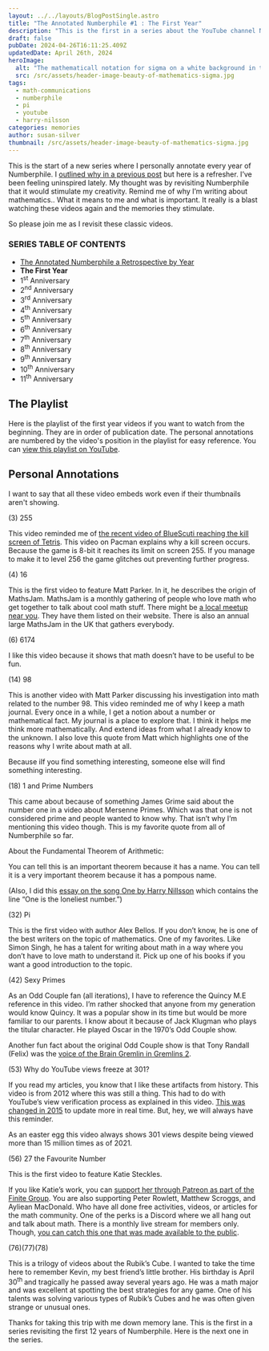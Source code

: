 ```yaml
---
layout: ../../layouts/BlogPostSingle.astro
title: "The Annotated Numberphile #1 : The First Year"
description: "This is the first in a series about the YouTube channel Numberphile. We are revisting each year and personally annotating our favorite videos. "
draft: false
pubDate: 2024-04-26T16:11:25.409Z
updatedDate: April 26th, 2024
heroImage:
  alt: "The mathematicall notation for sigma on a white background in the colors of pink and green."
  src: /src/assets/header-image-beauty-of-mathematics-sigma.jpg
tags:
  - math-communications
  - numberphile
  - pi
  - youtube
  - harry-nilsson
categories: memories
author: susan-silver
thumbnail: /src/assets/header-image-beauty-of-mathematics-sigma.jpg
---
```


This is the start of a new series where I personally annotate every year of Numberphile. I [outlined why in a previous post](https://beautyofmathematics.com/the-annotated-numberphile-a-retrospective-by-year/) but here is a refresher. I’ve been feeling uninspired lately. My thought was by revisiting Numberphile that it would stimulate my creativity. Remind me of why I’m writing about mathematics.. What it means to me and what is important. It really is a blast watching these videos again and the memories they stimulate. 

So please join me as I revisit these classic videos. 


### SERIES TABLE OF CONTENTS

* [The Annotated Numberphile a Retrospective by Year](https://beautyofmathematics.com/the-annotated-numberphile-a-retrospective-by-year/)
* **The First Year** 
* 1<sup>st</sup> Anniversary
* 2<sup>nd</sup> Anniversary
* 3<sup>rd</sup> Anniversary
* 4<sup>th</sup> Anniversary
* 5<sup>th</sup> Anniversary
* 6<sup>th</sup> Anniversary
* 7<sup>th</sup> Anniversary
* 8<sup>th </sup>Anniversary
* 9<sup>th </sup>Anniversary
* 10<sup>th</sup> Anniversary
* 11<sup>th</sup>  Anniversary


## The Playlist

Here is the playlist of the first year videos if you want to watch from the beginning. They are in order of publication date. The personal annotations are numbered by the video's position in the playlist for easy reference. You can [view this playlist on YouTube](https://www.youtube.com/playlist?list=PLLL_2f0y97l-MSa9RNpfvCeN00gpeQsWO). 

<PlaylistOne />


## Personal Annotations

I want to say that all these video embeds work even if their thumbnails aren't showing. 

(3) 255 

<YouTube id="https://youtu.be/umYvFdU54Po?si=Hz8rPMc9vu-DQ7aw" />

This video reminded me of [the recent video of BlueScuti reaching the kill screen of Tetris](https://arstechnica.com/gaming/2024/01/someone-has-finally-beaten-nes-tetris/). This video on Pacman explains why a kill screen occurs. Because the game is 8-bit it reaches its limit on screen 255. If you manage to make it to level 256 the game glitches out preventing further progress. 

(4) 16

<YouTube id="https://youtu.be/mLQNvuZH3GU?si=XPCKK7TRBJv52cza" />

This is the first video to feature Matt Parker. In it, he describes the origin of MathsJam.  MathsJam is a monthly gathering of people who love math who get together to talk about cool math stuff. There might be [a local meetup near you](https://www.mathsjam.com/). They have them listed on their website. There is also an annual large MathsJam in the UK that gathers everybody. 

(6) 6174 

<YouTube id="https://youtu.be/d8TRcZklX_Q?si=gV8Vu9t8udj2Q91H" />

I like this video because it shows that math doesn’t have to be useful to be fun. 

(14) 98

<YouTube id="https://youtu.be/hiOMtBrH8pc?si=LYoW9j5Pcp1vRuVo" />

This is another video with Matt Parker discussing his investigation into math related to the number 98. This video reminded me of why I keep a math journal. Every once in a while, I get a notion about a number or mathematical fact. My journal is a place to explore that. I think it helps me think more mathematically. And extend ideas from what I already know to the unknown. I also love this quote from Matt which highlights one of the reasons why I write about math at all.

<BlockQuoteQuote cite="- Matt Parker">
Because iIf you find something interesting, someone else will find something interesting.
</ BlockQuoteQuote>

(18) 1 and Prime Numbers

<YouTube id="https://youtu.be/IQofiPqhJ_s?si=UP1MVhaY-FvfC1j8" />

This came about because of something James Grime said about the number one in a video about Mersenne Primes. Which was that one is not considered prime and people wanted to know why. That isn’t why I’m mentioning this video though. This is my favorite quote from all of Numberphile so far. 

About the Fundamental Theorem of Arithmetic:

<BlockQuoteQuote cite="- James Grime">
You can tell this is an important theorem because it has a name. You can tell it is a very important theorem because it has a pompous name.
</ BlockQuoteQuote>

(Also, I did this [essay on the song One by Harry Nillsson](https://beautyofmathematics.com/one-harry-nilsson/) which contains the line “One is the loneliest number.”)

(32) Pi

<YouTube id="https://youtu.be/yJ-HwrOpIps?si=PdIzw_xxphAGjR2Y" />

This is the first video with author Alex Bellos. If you don’t know, he is one of the best writers on the topic of mathematics. One of my favorites. Like Simon Singh, he has a talent for writing about math in a way where you don’t have to love math to understand it. Pick up one of his books if you want a good introduction to the topic. 

(42) Sexy Primes

<YouTube id="https://youtu.be/WJ12DYBuazY?si=w_Pk2SkObvAvSKKu" />

As an Odd Couple fan (all iterations), I have to reference the Quincy M.E reference in this video. I’m rather shocked that anyone from my generation would know Quincy. It was a popular show in its time but would be more familiar to our parents. I know about it because of Jack Klugman who plays the titular character. He played Oscar in the 1970’s Odd Couple show. 

Another fun fact about the original Odd Couple show is that Tony Randall (Felix) was the [voice of the Brain Gremlin in Gremlins 2](https://www.youtube.com/watch?v=cdNFRncAAw0). 

(53) Why do YouTube views freeze at 301?

<YouTube id="https://youtu.be/oIkhgagvrjI?si=z5tqDLlcyffMH8ow" />

If you read my articles, you know that I like these artifacts from history. This video is from 2012 where this was still a thing. This had to do with YouTube’s view verification process as explained in this video. [This was changed in 2015](https://www.theverge.com/2015/8/5/9100759/youtube-301-view-count-freeze-going-away) to update more in real time. But, hey, we will always have this reminder.

As an easter egg this video always shows 301 views despite being viewed more than 15 million times as of 2021. 

(56) 27 the Favourite Number

<YouTube id="https://youtu.be/euAHY9hqRN4?si=qI6-HzDJSvermQeP" />

This is the first video to feature Katie Steckles. 

If you like Katie’s work, you can [support her through Patreon as part of the Finite Group](https://www.patreon.com/FiniteGroup/posts). You are also supporting Peter Rowlett, Matthew Scroggs, and Ayliean MacDonald. Who have all done free activities, videos, or articles for the math community. One of the perks is a Discord where we all hang out and talk about math. There is a monthly live stream for members only. Though, [you can catch this one that was made available to the public](https://www.youtube.com/watch?v=mLvU30I03ZY). 

(76)(77)(78)

This is a trilogy of videos about the Rubik’s Cube. I wanted to take the time here to remember Kevin, my best friend’s little brother. His birthday is April 30<sup>th </sup>and tragically he passed away several years ago. He was a math major and was excellent at spotting the best strategies for any game. One of his talents was solving various types of Rubik’s Cubes and he was often given strange or unusual ones. 

<YouTube id="https://youtu.be/QV9k6dRQQe4?si=-hvSgl2ACNcT8pYB" />

<YouTube id="https://youtu.be/yF2J39Xny4Q?si=J5OxlMlc-5OVXw7I" />

<YouTube id="https://youtu.be/BTyzE-NDga8?si=QQfIhWWFBZaGp9Lv" />

Thanks for taking this trip with me down memory lane. This is the first in a series revisiting the first 12 years of Numberphile. Here is the next one in the series. 